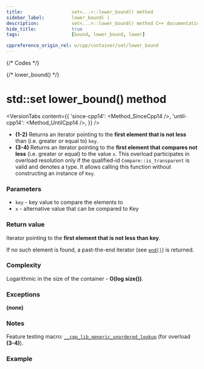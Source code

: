 ```yaml
---
title:					set<...>::lower_bound() method
sidebar_label:			lower_bound( )
description:			set<...>::lower_bound() method C++ documentation
hide_title:				true
tags:					[bound, lower_bound, lower]

cppreference_origin_rel: w/cpp/container/set/lower_bound
---
```




{/* Codes */}

{/* lower_bound() */}

# std::set lower_bound() method
 
<VersionTabs content={{
    'since-cpp14': <Method_SinceCpp14 />,
    'until-cpp14': <Method_UntilCpp14 />,
    }} />

 - **(1-2)** Returns an iterator pointing to the **first element that is not less** than (i.e. greater or equal to) `key`.
 - **(3-4)** Returns an iterator pointing to the **first element that compares not less** (i.e. greater or equal) to the value `x`.
    This overload participates in overload resolution only if the qualified-id `Compare::is_transparent` is valid and denotes a type.
    It allows calling this function without constructing an instance of `Key`.
 
### Parameters

 - `key` - key value to compare the elements to
 - `x` - alternative value that can be compared to Key

### Return value

Iterator pointing to the **first element that is not less than key**. 

If no such element is found, a past-the-end iterator (see [`end()`](/docs/std/containers/sets/set/end)) is returned.

### Complexity

Logarithmic in the size of the container - **O(log size())**.

### Exceptions

**(none)**

### Notes

Feature testing macro: [`__cpp_lib_generic_unordered_lookup`](#) (for overload **(3-4)**).

### Example

<ImproveSection />
